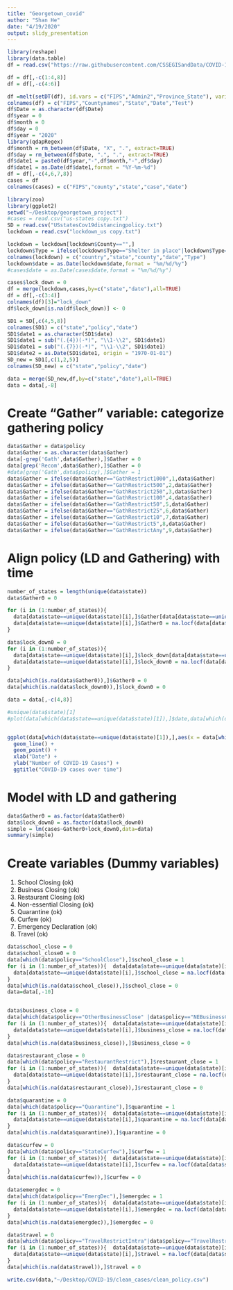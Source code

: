 ```yaml
---
title: "Georgetown_covid"
author: "Shan He"
date: "4/19/2020"
output: slidy_presentation
---
```


```r
library(reshape)
library(data.table)
df = read.csv("https://raw.githubusercontent.com/CSSEGISandData/COVID-19/master/csse_covid_19_data/csse_covid_19_time_series/time_series_covid19_confirmed_US.csv")

df = df[,-c(1:4,8)]
df = df[,-c(4:6)]

df =melt(setDT(df), id.vars = c("FIPS","Admin2","Province_State"), variable.name = "Date")
colnames(df) = c("FIPS","Countynames","State","Date","Test")
df$Date = as.character(df$Date)
df$year = 0
df$month = 0
df$day = 0
df$year = "2020"
library(qdapRegex)
df$month = rm_between(df$Date, "X", ".", extract=TRUE)
df$day = rm_between(df$Date, ".", ".", extract=TRUE)
df$date1 = paste0(df$year,"-",df$month,"-",df$day)
df$date1 = as.Date(df$date1,format = "%Y-%m-%d")
df = df[,-c(4,6,7,8)]
cases = df
colnames(cases) = c("FIPS","county","state","case","date")
```


```r
library(zoo)
library(ggplot2)
setwd("~/Desktop/georgetown_project")
#cases = read.csv("us-states copy.txt")
SD = read.csv("USstatesCov19distancingpolicy.txt")
lockdown = read.csv("lockdown_us copy.txt")
```

```r
lockdown = lockdown[lockdown$County=="",]
lockdown$Type = ifelse(lockdown$Type=="Shelter in place"|lockdown$Type=="Stay at home",1,0)
colnames(lockdown) = c("country","state","county","date","Type")
lockdown$date = as.Date(lockdown$date,format = "%m/%d/%y")
#cases$date = as.Date(cases$date,format = "%m/%d/%y")

cases$lock_down = 0
df = merge(lockdown,cases,by=c("state","date"),all=TRUE)
df = df[,-c(3:4)]
colnames(df)[3]="lock_down"
df$lock_down[is.na(df$lock_down)] <- 0

SD1 = SD[,c(4,5,8)]
colnames(SD1) = c("state","policy","date")
SD1$date1 = as.character(SD1$date)
SD1$date1 = sub("(.{4})(-*)", "\\1-\\2", SD1$date1)
SD1$date1 = sub("(.{7})(-*)", "\\1-\\2", SD1$date1)
SD1$date2 = as.Date(SD1$date1, origin = "1970-01-01")
SD_new = SD1[,c(1,2,5)]
colnames(SD_new) = c("state","policy","date")

data = merge(SD_new,df,by=c("state","date"),all=TRUE)
data = data[,-8]
```

# Create "Gather" variable: categorize gathering policy 
```r
data$Gather = data$policy
data$Gather = as.character(data$Gather)
data[-grep('Gath',data$Gather),]$Gather = 0
data[grep('Recom',data$Gather),]$Gather = 0
#data[grep('Gath',data$policy),]$Gather = 1
data$Gather = ifelse(data$Gather=="GathRestrict1000",1,data$Gather)
data$Gather = ifelse(data$Gather=="GathRestrict500",2,data$Gather)
data$Gather = ifelse(data$Gather=="GathRestrict250",3,data$Gather)
data$Gather = ifelse(data$Gather=="GathRestrict100",4,data$Gather)
data$Gather = ifelse(data$Gather=="GathRestrict50",5,data$Gather)
data$Gather = ifelse(data$Gather=="GathRestrict25",6,data$Gather)
data$Gather = ifelse(data$Gather=="GathRestrict10",7,data$Gather)
data$Gather = ifelse(data$Gather=="GathRestrict5",8,data$Gather)
data$Gather = ifelse(data$Gather=="GathRestrictAny",9,data$Gather)
```

# Align policy (LD and Gathering) with time
```r
number_of_states = length(unique(data$state))
data$Gather0 = 0

for (i in (1:number_of_states)){
  data[data$state==unique(data$state)[i],]$Gather[data[data$state==unique(data$state)[i],]$Gather==0] <- NA
  data[data$state==unique(data$state)[i],]$Gather0 = na.locf(data[data$state==unique(data$state)[i],]$Gather,fromLast=FALSE,na.rm=FALSE)
}

data$lock_down0 = 0
for (i in (1:number_of_states)){
  data[data$state==unique(data$state)[i],]$lock_down[data[data$state==unique(data$state)[i],]$lock_down==0] <- NA
  data[data$state==unique(data$state)[i],]$lock_down0 = na.locf(data[data$state==unique(data$state)[i],]$lock_down,fromLast=FALSE,na.rm=FALSE)
}

data[which(is.na(data$Gather0)),]$Gather0 = 0
data[which(is.na(data$lock_down0)),]$lock_down0 = 0

data = data[,-c(4,8)]

#unique(data$state)[1]
#plot(data[which(data$state==unique(data$state)[1]),]$date,data[which(data$state==unique(data$state)[1]),]$cases)


ggplot(data[which(data$state==unique(data$state)[1]),],aes(x = data[which(data$state==unique(data$state)[1]),]$date, y=data[which(data$state==unique(data$state)[1]),]$cases)) +
  geom_line() +
  geom_point() +
  xlab("Date") +
  ylab("Number of COVID-19 Cases") +
  ggtitle("COVID-19 cases over time")

```

# Model with LD and gathering 
```r
data$Gather0 = as.factor(data$Gather0)
data$lock_down0 = as.factor(data$lock_down0)
simple = lm(cases~Gather0+lock_down0,data=data)
summary(simple)
```

# Create variables (Dummy variables)
1. School Closing (ok)
2. Business Closing (ok)
3. Restaurant Closing (ok)
4. Non-essential Closing (ok)
5. Quarantine (ok)
6. Curfew (ok)
7. Emergency Declaration (ok)
8. Travel (ok)
```r
data$school_close = 0
data$school_close0 = 0
data[which(data$policy=="SchoolClose"),]$school_close = 1
for (i in (1:number_of_states)){  data[data$state==unique(data$state)[i],]$school_close[data[data$state==unique(data$state)[i],]$school_close==0] <- NA
  data[data$state==unique(data$state)[i],]$school_close = na.locf(data[data$state==unique(data$state)[i],]$school_close,fromLast=FALSE,na.rm=FALSE)
}
data[which(is.na(data$school_close)),]$school_close = 0
data=data[,-10]


data$business_close = 0
data[which(data$policy=="OtherBusinessClose" |data$policy=="NEBusinessClose"),]$business_close = 1
for (i in (1:number_of_states)){  data[data$state==unique(data$state)[i],]$business_close[data[data$state==unique(data$state)[i],]$business_close==0] <- NA
  data[data$state==unique(data$state)[i],]$business_close = na.locf(data[data$state==unique(data$state)[i],]$business_close,fromLast=FALSE,na.rm=FALSE)
}
data[which(is.na(data$business_close)),]$business_close = 0

data$restaurant_close = 0
data[which(data$policy=="RestaurantRestrict"),]$restaurant_close = 1
for (i in (1:number_of_states)){  data[data$state==unique(data$state)[i],]$restaurant_close[data[data$state==unique(data$state)[i],]$restaurant_close==0] <- NA
  data[data$state==unique(data$state)[i],]$restaurant_close = na.locf(data[data$state==unique(data$state)[i],]$restaurant_close,fromLast=FALSE,na.rm=FALSE)
}
data[which(is.na(data$restaurant_close)),]$restaurant_close = 0

data$quarantine = 0
data[which(data$policy=="Quarantine"),]$quarantine = 1
for (i in (1:number_of_states)){  data[data$state==unique(data$state)[i],]$quarantine[data[data$state==unique(data$state)[i],]$quarantine==0] <- NA
  data[data$state==unique(data$state)[i],]$quarantine = na.locf(data[data$state==unique(data$state)[i],]$quarantine,fromLast=FALSE,na.rm=FALSE)
}
data[which(is.na(data$quarantine)),]$quarantine = 0

data$curfew = 0
data[which(data$policy=="StateCurfew"),]$curfew = 1
for (i in (1:number_of_states)){  data[data$state==unique(data$state)[i],]$curfew[data[data$state==unique(data$state)[i],]$curfew==0] <- NA
  data[data$state==unique(data$state)[i],]$curfew = na.locf(data[data$state==unique(data$state)[i],]$curfew,fromLast=FALSE,na.rm=FALSE)
}
data[which(is.na(data$curfew)),]$curfew = 0

data$emergdec = 0
data[which(data$policy=="EmergDec"),]$emergdec = 1
for (i in (1:number_of_states)){  data[data$state==unique(data$state)[i],]$emergdec[data[data$state==unique(data$state)[i],]$emergdec==0] <- NA
  data[data$state==unique(data$state)[i],]$emergdec = na.locf(data[data$state==unique(data$state)[i],]$emergdec,fromLast=FALSE,na.rm=FALSE)
}
data[which(is.na(data$emergdec)),]$emergdec = 0

data$travel = 0
data[which(data$policy=="TravelRestrictIntra"|data$policy=="TravelRestrictEntry"|data$policy=="TravelRestrictExit"),]$travel = 1
for (i in (1:number_of_states)){  data[data$state==unique(data$state)[i],]$travel[data[data$state==unique(data$state)[i],]$travel==0] <- NA
  data[data$state==unique(data$state)[i],]$travel = na.locf(data[data$state==unique(data$state)[i],]$travel,fromLast=FALSE,na.rm=FALSE)
}
data[which(is.na(data$travel)),]$travel = 0

write.csv(data,"~/Desktop/COVID-19/clean_cases/clean_policy.csv")
```



